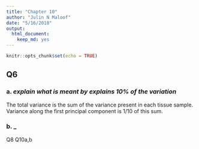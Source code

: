 ```yaml
---
title: "Chapter 10"
author: "Julin N Maloof"
date: "5/16/2018"
output: 
  html_document: 
    keep_md: yes
---
```


```r
knitr::opts_chunk$set(echo = TRUE)
```

## Q6

### a.  _explain what is meant by explains 10% of the variation_

The total variance is the sum of the variance present in each tissue sample.  Variance along the first principal component is 1/10 of this sum.

### b. _
Q8
Q10a,b